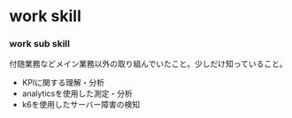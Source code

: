 # work skill

### work sub skill
付随業務などメイン業務以外の取り組んでいたこと。少しだけ知っていること。

- KPIに関する理解・分析
- analyticsを使用した測定・分析
- k6を使用したサーバー障害の検知
